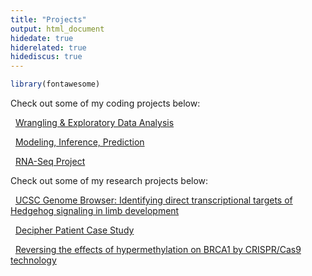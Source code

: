 ```yaml
---
title: "Projects"
output: html_document
hidedate: true
hiderelated: true
hidediscus: true
---
```

```r
library(fontawesome)
```
Check out some of my coding projects below:


<i class="fa fa-signal"></i> &nbsp; [Wrangling & Exploratory Data Analysis](/project/project1/)

<i class="fa fa-line-chart"></i> &nbsp; [Modeling, Inference, Prediction](/project/project2/)

<i class="fa fa-th" aria-hidden="true"></i> &nbsp; [RNA-Seq Project](/project/project5/)

Check out some of my research projects below:

<i class="fa fa-tasks"></i> &nbsp; [UCSC Genome Browser: Identifying direct transcriptional targets of Hedgehog signaling in limb development](/project/project3/)

<i class="fa fa-child"></i> &nbsp; [Decipher Patient Case Study](/project/project4/)

<i class="fa fa-sort-amount-desc"></i> &nbsp; [Reversing the effects of hypermethylation on BRCA1 by CRISPR/Cas9 technology](/project/project6/)

<!--
<i class="fa fa-pie-chart"></i> 
<i class="fa fa-tasks"></i> 
-->
